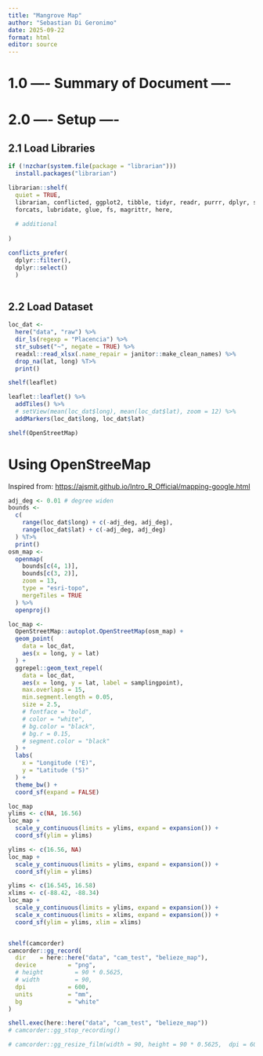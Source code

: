 ```yaml
---
title: "Mangrove Map"
author: "Sebastian Di Geronimo"
date: 2025-09-22
format: html
editor: source
---
```


# 1.0 ---- Summary of Document ----



# 2.0 ---- Setup ----


## 2.1 Load Libraries

```r
if (!nzchar(system.file(package = "librarian"))) 
  install.packages("librarian")

librarian::shelf(
  quiet = TRUE,
  librarian, conflicted, ggplot2, tibble, tidyr, readr, purrr, dplyr, stringr,
  forcats, lubridate, glue, fs, magrittr, here,
  
  # additional
  
)

conflicts_prefer(
  dplyr::filter(), 
  dplyr::select()
  )
  

```

## 2.2 Load Dataset

```r
loc_dat <- 
  here("data", "raw") %>%
  dir_ls(regexp = "Placencia") %>%
  str_subset("~", negate = TRUE) %>%
  readxl::read_xlsx(.name_repair = janitor::make_clean_names) %>%
  drop_na(lat, long) %T>% 
  print() 

```

```r
shelf(leaflet)

leaflet::leaflet() %>%
  addTiles() %>%
  # setView(mean(loc_dat$long), mean(loc_dat$lat), zoom = 12) %>%
  addMarkers(loc_dat$long, loc_dat$lat)


```

```r
shelf(OpenStreetMap)
```
# Using OpenStreeMap

Inspired from: <https://ajsmit.github.io/Intro_R_Official/mapping-google.html>

```r
adj_deg <- 0.01 # degree widen
bounds <- 
  c(
    range(loc_dat$long) + c(-adj_deg, adj_deg),
    range(loc_dat$lat) + c(-adj_deg, adj_deg)
  ) %T>%
  print()
osm_map <-
  openmap(
    bounds[c(4, 1)],
    bounds[c(3, 2)],
    zoom = 13,
    type = "esri-topo", 
    mergeTiles = TRUE
  ) %>%
  openproj()

loc_map <- 
  OpenStreetMap::autoplot.OpenStreetMap(osm_map) +
  geom_point(
    data = loc_dat,
    aes(x = long, y = lat)
  ) +
  ggrepel::geom_text_repel(
    data = loc_dat,
    aes(x = long, y = lat, label = samplingpoint),
    max.overlaps = 15,
    min.segment.length = 0.05,
    size = 2.5,
    # fontface = "bold", 
    # color = "white",
    # bg.color = "black",
    # bg.r = 0.15,
    # segment.color = "black"
  ) +
  labs(
    x = "Longitude (°E)", 
    y = "Latitude (°S)"
  ) +
  theme_bw() +
  coord_sf(expand = FALSE)

loc_map
ylims <- c(NA, 16.56)
loc_map +
  scale_y_continuous(limits = ylims, expand = expansion()) +
  coord_sf(ylim = ylims)

ylims <- c(16.56, NA)
loc_map +
  scale_y_continuous(limits = ylims, expand = expansion()) +
  coord_sf(ylim = ylims)

ylims <- c(16.545, 16.58)
xlims <- c(-88.42, -88.34)
loc_map +
  scale_y_continuous(limits = ylims, expand = expansion()) +
  scale_x_continuous(limits = xlims, expand = expansion()) +
  coord_sf(ylim = ylims, xlim = xlims)


shelf(camcorder)
camcorder::gg_record(
  dir    = here::here("data", "cam_test", "belieze_map"),
  device         = "png",
  # height         = 90 * 0.5625,
  # width          = 90,
  dpi            = 600,
  units          = "mm",
  bg             = "white"
)

shell.exec(here::here("data", "cam_test", "belieze_map"))
# camcorder::gg_stop_recording()

# camcorder::gg_resize_film(width = 90, height = 90 * 0.5625,  dpi = 600, units = "mm")

```



